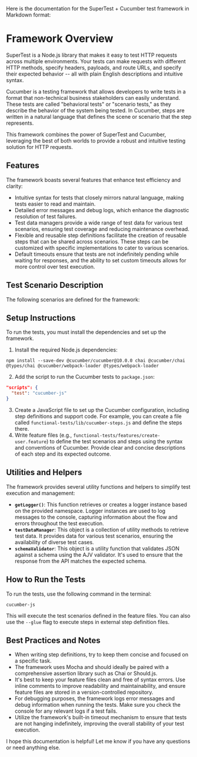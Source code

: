Here is the documentation for the SuperTest + Cucumber test framework in Markdown format:

# Framework Overview

SuperTest is a Node.js library that makes it easy to test HTTP requests across multiple environments. Your tests can make requests with different HTTP methods, specify headers, payloads, and route URLs, and specify their expected behavior -- all with plain English descriptions and intuitive syntax.

Cucumber is a testing framework that allows developers to write tests in a format that non-technical business stakeholders can easily understand. These tests are called "behavioral tests" or "scenario tests," as they describe the behavior of the system being tested. In Cucumber, steps are written in a natural language that defines the scene or scenario that the step represents.

This framework combines the power of SuperTest and Cucumber, leveraging the best of both worlds to provide a robust and intuitive testing solution for HTTP requests. 

## Features

The framework boasts several features that enhance test efficiency and clarity:

- Intuitive syntax for tests that closely mirrors natural language, making tests easier to read and maintain.
- Detailed error messages and debug logs, which enhance the diagnostic resolution of test failures.
- Test data managers provide a wide range of test data for various test scenarios, ensuring test coverage and reducing maintenance overhead.
- Flexible and reusable step definitions facilitate the creation of reusable steps that can be shared across scenarios. These steps can be customized with specific implementations to cater to various scenarios.
- Default timeouts ensure that tests are not indefinitely pending while waiting for responses, and the ability to set custom timeouts allows for more control over test execution. 

## Test Scenario Description

The following scenarios are defined for the framework:

## Setup Instructions

To run the tests, you must install the dependencies and set up the framework. 

1. Install the required Node.js dependencies:
```
npm install --save-dev @cucumber/cucumber@10.0.0 chai @cucumber/chai @types/chai @cucumber/webpack-loader @types/webpack-loader
```
2. Add the script to run the Cucumber tests to `package.json`:
```json
"scripts": {
  "test": "cucumber-js"
}
```
3. Create a JavaScript file to set up the Cucumber configuration, including step definitions and support code. For example, you can create a file called `functional-tests/lib/cucumber-steps.js` and define the steps there. 
4. Write feature files (e.g., `functional-tests/features/create-user.feature`) to define the test scenarios and steps using the syntax and conventions of Cucumber. Provide clear and concise descriptions of each step and its expected outcome. 

## Utilities and Helpers

The framework provides several utility functions and helpers to simplify test execution and management:

- **`getLogger()`**: This function retrieves or creates a logger instance based on the provided namespace. Logger instances are used to log messages to the console, capturing information about the flow and errors throughout the test execution.
- **`testDataManager`**: This object is a collection of utility methods to retrieve test data. It provides data for various test scenarios, ensuring the availability of diverse test cases. 
- **`schemaValidator`**: This object is a utility function that validates JSON against a schema using the AJV validator. It's used to ensure that the response from the API matches the expected schema. 

## How to Run the Tests

To run the tests, use the following command in the terminal:

```
cucumber-js
```

This will execute the test scenarios defined in the feature files. You can also use the `--glue` flag to execute steps in external step definition files.

## Best Practices and Notes

- When writing step definitions, try to keep them concise and focused on a specific task. 
- The framework uses Mocha and should ideally be paired with a comprehensive assertion library such as Chai or Should.js. 
- It's best to keep your feature files clean and free of syntax errors. Use inline comments to improve readability and maintainability, and ensure feature files are stored in a version-controlled repository. 
- For debugging purposes, the framework logs error messages and debug information when running the tests. Make sure you check the console for any relevant logs if a test fails. 
- Utilize the framework's built-in timeout mechanism to ensure that tests are not hanging indefinitely, improving the overall stability of your test execution. 

I hope this documentation is helpful! Let me know if you have any questions or need anything else. 
